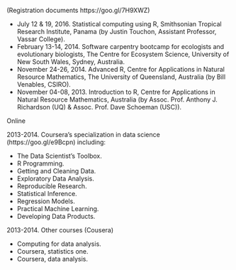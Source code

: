 (Registration documents https://goo.gl/7H9XWZ)

* July 12 & 19, 2016. Statistical computing using R, Smithsonian Tropical Research Institute, Panama (by Justin Touchon, Assistant Professor, Vassar College).
* February 13-14, 2014. Software carpentry bootcamp for ecologists and evolutionary biologists, The Centre for Ecosystem Science, University of New South Wales, Sydney, Australia.
* November 24-26, 2014. Advanced R, Centre for Applications in Natural Resource Mathematics, The University of Queensland, Australia (by Bill Venables, CSIRO).
* November 04-08, 2013. Introduction to R, Centre for Applications in Natural Resource Mathematics, Australia (by Assoc. Prof. Anthony J. Richardson (UQ) & Assoc. Prof. Dave Schoeman (USC)).

Online

2013-2014. Coursera’s specialization in data science (https://goo.gl/e9Bcpn) including:

* The Data Scientist’s Toolbox.
* R Programming.
* Getting and Cleaning Data.
* Exploratory Data Analysis.
* Reproducible Research.
* Statistical Inference.
* Regression Models.
* Practical Machine Learning.
* Developing Data Products.

2013-2014. Other courses (Cousera)

* Computing for data analysis.
* Coursera, statistics one.
* Coursera, data analysis.
